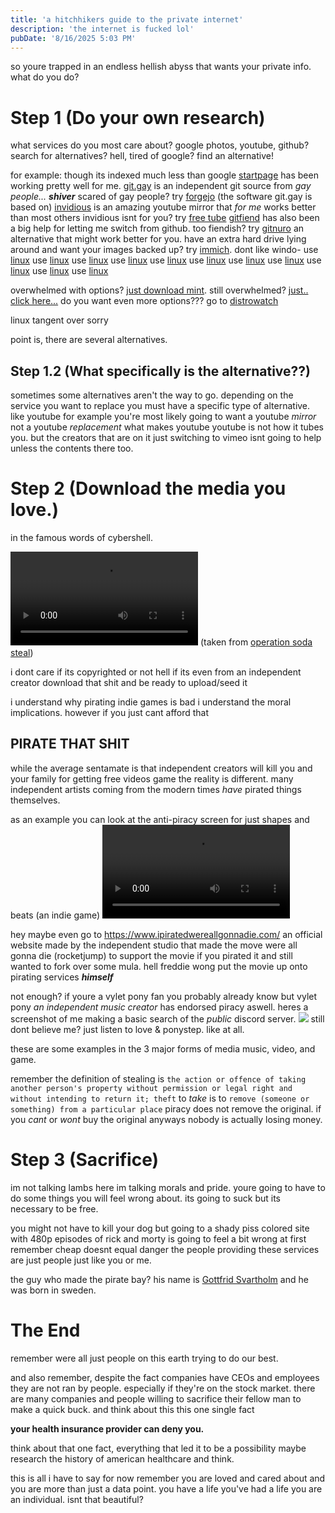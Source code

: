 ```yaml
---
title: 'a hitchhikers guide to the private internet'
description: 'the internet is fucked lol'
pubDate: '8/16/2025 5:03 PM'
---
```



so youre trapped in an endless hellish abyss that wants your private info.
what do you do?

# Step 1 (Do your own research)
what services do you most care about?
google photos, youtube, github?
search for alternatives?
hell, tired of google?
find an alternative!

for example:
though its indexed much less than google [startpage](https://www.startpage.com/) has been working pretty well for me.
[git.gay](https://git.gay) is an independent git source from *gay people...* ***shiver***
scared of gay people? try [forgejo](https://forgejo.org/) (the software git.gay is based on)
[invidious](https://invidious.io/) is an amazing youtube mirror that *for me* works better than most others
invidious isnt for you? try [free tube](https://freetubeapp.io/)
[gitfiend](https://gitfiend.com/) has also been a big help for letting me switch from github.
too fiendish? try [gitnuro](https://gitnuro.com/) an alternative that might work better for you.
have an extra hard drive lying around and want your images backed up? try [immich](https://immich.app/).
dont like windo-
use [linux](https://archlinux.org/) use [linux](https://linuxmint.com/) use [linux](https://manjaro.org/) use [linux](https://endeavouros.com/) use [linux](https://www.debian.org/) use [linux](https://system76.com/pop/) use [linux](https://fedoraproject.org/) use [linux](https://store.steampowered.com/steamos) use [linux](https://kubuntu.org/) use [linux](https://www.gentoo.org/) use [linux](https://www.linuxfromscratch.org/)

overwhelmed with options? [just download mint](https://linuxmint.com/edition.php?id=319).
still overwhelmed? [just.. click here...](https://pub.linuxmint.io/stable/22.1/linuxmint-22.1-cinnamon-64bit.iso)
do you want even more options??? go to [distrowatch](https://distrowatch.com/)

linux tangent over sorry

point is, there are several alternatives.

## Step 1.2 (What specifically is the alternative??)
sometimes some alternatives aren't the way to go.
depending on the service you want to replace you must have a specific type of alternative.
like youtube for example
you're most likely going to want a youtube *mirror* not a youtube *replacement* 
what makes youtube youtube is not how it tubes you.
but the creators that are on it
just switching to vimeo isnt going to help unless the contents there too.

# Step 2 (Download the media you love.)
in the famous words of cybershell.

<video controls src={shell}></video>
(taken from [operation soda steal](https://inv.nadeko.net/watch?v=fD7X9SCn0To))


i dont care if its copyrighted or not
hell if its even from an independent creator
download that shit and be ready to upload/seed it

i understand why pirating indie games is bad 
i understand the moral implications.
however if you just cant afford that 

## PIRATE THAT SHIT

while the average sentamate is that independent creators will kill you and your family for getting free videos game
the reality is different.
many independent artists coming from the modern times *have* pirated things themselves.

as an example you can look at the anti-piracy screen for just shapes and beats (an indie game)
<video controls src={JSAB}></video>

hey maybe even go to https://www.ipiratedwereallgonnadie.com/
an official website made by the independent studio that made the move were all gonna die (rocketjump) to support the movie if you pirated it and still wanted to fork over some mula.
hell freddie wong put the movie up onto pirating services ***himself***

not enough?
if youre a vylet pony fan you probably already know but vylet pony *an independent music creator* has endorsed piracy aswell.
heres a screenshot of me making a basic search of the *public* discord server.
<img src={pouny.src}></img>
still dont believe me?
just listen to love & ponystep.
like at all.

these are some examples in the 3 major forms of media
music, video, and game.

remember the definition of stealing is ``the action or offence of taking another person's property without permission or legal right and without intending to return it; theft``
to *take* is to ``remove (someone or something) from a particular place``
piracy does not remove the original.
if you *cant* or *wont* buy the original anyways nobody is actually losing money.


# Step 3 (Sacrifice)
im not talking lambs here im talking morals and pride.
youre going to have to do some things you will feel wrong about.
its going to suck
but its necessary to be free.

you might not have to kill your dog but going to a shady piss colored site with 480p episodes of rick and morty is going to feel a bit wrong at first
remember cheap doesnt equal danger
the people providing these services are just people just like you or me.

the guy who made the pirate bay?
his name is [Gottfrid Svartholm](https://en.wikipedia.org/wiki/Gottfrid_Svartholm) and he was born in sweden.

# The End

remember were all just people on this earth trying to do our best.

and also remember, despite the fact companies have CEOs and employees they are not ran by people.
especially if they're on the stock market.
there are many companies and people willing to sacrifice their fellow man to make a quick buck.
and think about this
this one single fact

**your health insurance provider can deny you.**

think about that one fact, everything that led it to be a possibility
maybe research the history of american healthcare
and think.

this is all i have to say for now
remember
you are loved and cared about and you are more than just a data point.
you have a life
you've had a life
you are an individual.
isnt that beautiful?
